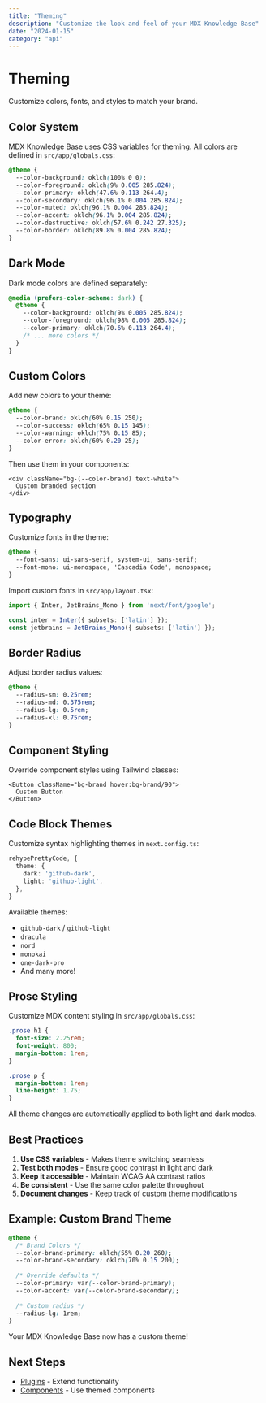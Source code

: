 ```yaml
---
title: "Theming"
description: "Customize the look and feel of your MDX Knowledge Base"
date: "2024-01-15"
category: "api"
---
```


# Theming

Customize colors, fonts, and styles to match your brand.

## Color System

MDX Knowledge Base uses CSS variables for theming. All colors are defined in `src/app/globals.css`:

```css title="src/app/globals.css"
@theme {
  --color-background: oklch(100% 0 0);
  --color-foreground: oklch(9% 0.005 285.824);
  --color-primary: oklch(47.6% 0.113 264.4);
  --color-secondary: oklch(96.1% 0.004 285.824);
  --color-muted: oklch(96.1% 0.004 285.824);
  --color-accent: oklch(96.1% 0.004 285.824);
  --color-destructive: oklch(57.6% 0.242 27.325);
  --color-border: oklch(89.8% 0.004 285.824);
}
```

## Dark Mode

Dark mode colors are defined separately:

```css
@media (prefers-color-scheme: dark) {
  @theme {
    --color-background: oklch(9% 0.005 285.824);
    --color-foreground: oklch(98% 0.005 285.824);
    --color-primary: oklch(70.6% 0.113 264.4);
    /* ... more colors */
  }
}
```

## Custom Colors

Add new colors to your theme:

```css
@theme {
  --color-brand: oklch(60% 0.15 250);
  --color-success: oklch(65% 0.15 145);
  --color-warning: oklch(75% 0.15 85);
  --color-error: oklch(60% 0.20 25);
}
```

Then use them in your components:

```tsx
<div className="bg-(--color-brand) text-white">
  Custom branded section
</div>
```

## Typography

Customize fonts in the theme:

```css
@theme {
  --font-sans: ui-sans-serif, system-ui, sans-serif;
  --font-mono: ui-monospace, 'Cascadia Code', monospace;
}
```

Import custom fonts in `src/app/layout.tsx`:

```typescript
import { Inter, JetBrains_Mono } from 'next/font/google';

const inter = Inter({ subsets: ['latin'] });
const jetbrains = JetBrains_Mono({ subsets: ['latin'] });
```

## Border Radius

Adjust border radius values:

```css
@theme {
  --radius-sm: 0.25rem;
  --radius-md: 0.375rem;
  --radius-lg: 0.5rem;
  --radius-xl: 0.75rem;
}
```

## Component Styling

Override component styles using Tailwind classes:

```tsx
<Button className="bg-brand hover:bg-brand/90">
  Custom Button
</Button>
```

## Code Block Themes

Customize syntax highlighting themes in `next.config.ts`:

```typescript
rehypePrettyCode, {
  theme: {
    dark: 'github-dark',
    light: 'github-light',
  },
}
```

Available themes:
- `github-dark` / `github-light`
- `dracula`
- `nord`
- `monokai`
- `one-dark-pro`
- And many more!

## Prose Styling

Customize MDX content styling in `src/app/globals.css`:

```css
.prose h1 {
  font-size: 2.25rem;
  font-weight: 800;
  margin-bottom: 1rem;
}

.prose p {
  margin-bottom: 1rem;
  line-height: 1.75;
}
```

<Callout type="info">
  All theme changes are automatically applied to both light and dark modes.
</Callout>

## Best Practices

1. **Use CSS variables** - Makes theme switching seamless
2. **Test both modes** - Ensure good contrast in light and dark
3. **Keep it accessible** - Maintain WCAG AA contrast ratios
4. **Be consistent** - Use the same color palette throughout
5. **Document changes** - Keep track of custom theme modifications

## Example: Custom Brand Theme

```css title="src/app/globals.css"
@theme {
  /* Brand Colors */
  --color-brand-primary: oklch(55% 0.20 260);
  --color-brand-secondary: oklch(70% 0.15 200);
  
  /* Override defaults */
  --color-primary: var(--color-brand-primary);
  --color-accent: var(--color-brand-secondary);
  
  /* Custom radius */
  --radius-lg: 1rem;
}
```

<Callout type="success">
  Your MDX Knowledge Base now has a custom theme!
</Callout>

## Next Steps

- [Plugins](/docs/api/plugins) - Extend functionality
- [Components](/docs/guides/components) - Use themed components
